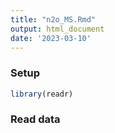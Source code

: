```yaml
---
title: "n2o_MS.Rmd"
output: html_document
date: '2023-03-10'
---
```


### Setup 
```r
library(readr) 
```

### Read data 

```r


```
